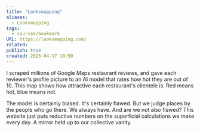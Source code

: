 ```yaml
---
title: "Looksmapping"
aliases:
  - Looksmapping
tags:
  - sources/bookmark
URL: https://looksmapping.com/
related: 
publish: true
created: 2025-04-17 10:50
---
```




I scraped millions of Google Maps restaurant reviews, and gave each reviewer's profile picture to an AI model that rates how hot they are out of 10. This map shows how attractive each restaurant's clientele is. Red means hot, blue means not.

The model is certainly biased. It's certainly flawed. But we judge places by the people who go there. We always have. And are we not also flawed? This website just puts reductive numbers on the superficial calculations we make every day. A mirror held up to our collective vanity.